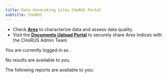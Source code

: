 ```yaml
---
title: Data Generating Sites CHoRUS Portal
subtitle: CHoRUS
---
```


- Check **[Ares](/ares/)** to characterize data and assess data quality.
- Visit the **[Documents Upload Portal](uploads.qmd)** to securely share Ares Indices with the CHoRUS Admin Team.

```{=html}
<script>
  document.addEventListener("alpine:init", () => {
    Alpine.data("data", () => ({
      busy: false,
      user: null,
      reports: [],
      latestError: null,

      init() {
        this.refreshReportList();
      },

      hasReports() {
        return this.reports.length > 0;
      },

      refreshReportList() {
        this.busy = true;
        let p = Promise.resolve(null);
        p = p.then(() => fetch("/readdir/reports"));
        p = p.then((response) => response.ok ? response.json() : Promise.reject(Error(response.statusText)) );
        p = p.then((json) => {
          this.user = json.user;
          this.reports = json.result;
        });
        p = p.catch((e) => this.latestError = e);
        p = p.finally(() => this.busy = false);
        return p;
      },
    }));
  });
</script>

<div
  x-cloak
  x-data="data"
  :style="{ cursor: busy && 'wait' }">

  <template x-if="latestError">
    <div
      class="toast-container position-fixed bottom-0 end-0 p-3">
      <div
        class="toast align-items-center text-white bg-danger border-0"
        role="alert"
        aria-live="assertive"
        aria-atomic="true"
        x-effect="if (latestError) { bootstrap.Toast.getOrCreateInstance($el).show() }">
        <div class="d-flex">
          <div class="toast-body" x-text="latestError.message"></div>
          <button type="button" class="btn-close btn-close-white me-2 m-auto" data-bs-dismiss="toast" aria-label="Close"></button>
        </div>
      </div>
    </div>
  </template>

  <p x-show="user">You are currently logged in as <b x-text="user"></b>.</p>

  <p x-show="!busy && !hasReports()">No results are available to you.</p>

  <p x-show="hasReports()">The following reports are available to you:</p>

  <template x-if="hasReports()">
    <ul>
      <template x-for="report in reports">
        <li><a :href="`/reports/${report.name}`" x-text="report.name"></a></li>
      </template>
    </ul>
  </template>
</div>
```
